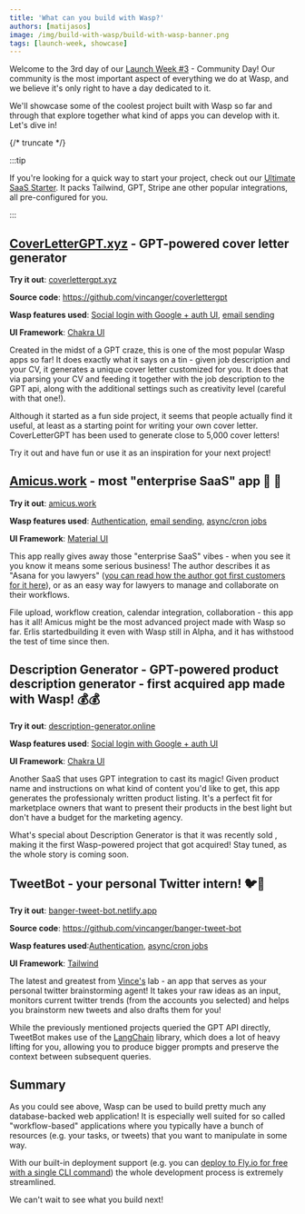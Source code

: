 ```yaml
---
title: 'What can you build with Wasp?'
authors: [matijasos]
image: /img/build-with-wasp/build-with-wasp-banner.png
tags: [launch-week, showcase]
---
```



<ImgWithCaption alt="Launch Week 3 is coming" source="img/build-with-wasp/build-with-wasp-banner.png" />

Welcome to the 3rd day of our [Launch Week #3](/blog/2023/06/22/wasp-launch-week-three) - Community Day! Our community is the most important aspect of everything we do at Wasp, and we believe it's only right to have a day dedicated to it.

We'll showcase some of the coolest project built with Wasp so far and through that explore together what kind of apps you can develop with it. Let's dive in!

{/* truncate */}

:::tip

If you're looking for a quick way to start your project, check out our [Ultimate SaaS Starter](https://github.com/wasp-lang/SaaS-Template-GPT). It packs Tailwind, GPT, Stripe ane other popular integrations, all pre-configured for you.

:::

## [CoverLetterGPT.xyz](https://coverlettergpt.xyz/) - GPT-powered cover letter generator

<ImgWithCaption source="img/build-with-wasp/cover-letter-gpt.png" />

**Try it out**: [coverlettergpt.xyz](https://coverlettergpt.xyz/)

**Source code**: https://github.com/vincanger/coverlettergpt

**Wasp features used**: [Social login with Google + auth UI](/blog/2023/04/12/auth-ui), [email sending](/docs/advanced/email)

**UI Framework**: [Chakra UI](https://chakra-ui.com/)

Created in the midst of a GPT craze, this is one of the most popular Wasp apps so far! It does exactly what it says on a tin - given job description and your CV, it generates a unique cover letter customized for you. It does that via parsing your CV and feeding it together with the job description to the GPT api, along with the additional settings such as creativity level (careful with that one!).

Although it started as a fun side project, it seems that people actually find it useful, at least as a starting point for writing your own cover letter. CoverLetterGPT has been used to generate close to 5,000 cover letters!

Try it out and have fun or use it as an inspiration for your next project!

## [Amicus.work](https://www.amicus.work/) - most "enterprise SaaS" app 👔 💼

<ImgWithCaption source="img/build-with-wasp/amicus.png" />

**Try it out**: [amicus.work](https://www.amicus.work/)

**Wasp features used**: [Authentication](/docs/auth/overview), [email sending](/docs/advanced/email), [async/cron jobs](/docs/advanced/jobs)

**UI Framework**: [Material UI](https://mui.com/)

This app really gives away those "enterprise SaaS" vibes - when you see it you know it means some serious business! The author describes it as "Asana for you lawyers" ([you can read how the author got first customers for it here](/blog/2023/02/14/amicus-indiehacker-interview)), or as an easy way for lawyers to manage and collaborate on their workflows.

File upload, workflow creation, calendar integration, collaboration - this app has it all! Amicus might be the most advanced project made with Wasp so far. Erlis startedbuilding it even with Wasp still in Alpha, and it has withstood the test of time since then.

## Description Generator - GPT-powered product description generator - first acquired app made with Wasp! 💰💰

<ImgWithCaption source="img/build-with-wasp/description-generator.png" />

**Try it out**: [description-generator.online](https://description-generator.online/)

**Wasp features used**: [Social login with Google + auth UI](/blog/2023/04/12/auth-ui)

**UI Framework**: [Chakra UI](https://chakra-ui.com/)

Another SaaS that uses GPT integration to cast its magic! Given product name and instructions on what kind of content you'd like to get, this app generates the professionaly written product listing. It's a perfect fit for marketplace owners that want to present their products in the best light but don't have a budget for the marketing agency.

What's special about Description Generator is that it was recently sold , making it the first Wasp-powered project that got acquired! Stay tuned, as the whole story is coming soon.

## TweetBot - your personal Twitter intern! 🐦🤖

<ImgWithCaption source="img/build-with-wasp/tweet-bot.png" />

**Try it out**: [banger-tweet-bot.netlify.app](https://banger-tweet-bot.netlify.app/)

**Source code**: https://github.com/vincanger/banger-tweet-bot

**Wasp features used**:[Authentication](/docs/auth/overview), [async/cron jobs](/docs/advanced/jobs)

**UI Framework**: [Tailwind](https://tailwindcss.com/)

The latest and greatest from [Vince's](https://twitter.com/hot_town) lab - an app that serves as your personal twitter brainstorming agent! It takes your raw ideas as an input, monitors current twitter trends (from the accounts you selected) and helps you brainstorm new tweets and also drafts them for you!

While the previously mentioned projects queried the GPT API directly, TweetBot makes use of the [LangChain](https://js.langchain.com/) library, which does a lot of heavy lifting for you, allowing you to produce bigger prompts and preserve the context between subsequent queries.

## Summary

As you could see above, Wasp can be used to build pretty much any database-backed web application! It is especially well suited for so called "workflow-based" applications where you typically have a bunch of resources (e.g. your tasks, or tweets) that you want to manipulate in some way.

With our built-in deployment support (e.g. you can [deploy to Fly.io for free with a single CLI command](/docs/deployment/deployment-methods/wasp-deploy/fly)) the whole development process is extremely streamlined.

We can't wait to see what you build next!
